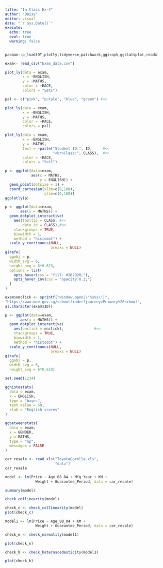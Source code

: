 ```yaml
---
title: "In Class Ex-4"
author: "Daisy"
editor: visual
date: "`r Sys.Date()`"
execute: 
  echo: true  
  eval: true
  warning: false
---
```


```r
pacman::p_load(DT,plotly,tidyverse,patchwork,ggiraph,ggstatsplot,readxl, performance, parameters, see)
```

```r
exam<- read_csv("Exam_data.csv")
```

```r
plot_ly(data = exam, 
        x = ~ENGLISH, 
        y = ~MATHS, 
        color = ~RACE, 
        colors = "Set1") 
```

```r
pal <- c("pink", "purple", "blue", "green") #<<

plot_ly(data = exam, 
        x = ~ENGLISH, 
        y = ~MATHS, 
        color = ~RACE, 
        colors = pal) 
```

```r
plot_ly(data = exam, 
        x = ~ENGLISH, 
        y = ~MATHS,
        text = ~paste("Student ID:", ID,     #<<
                      "<br>Class:", CLASS),  #<<
        color = ~RACE, 
        colors = "Set1")
```

```r
p <- ggplot(data=exam, 
            aes(x = MATHS,
                y = ENGLISH)) +
  geom_point(dotsize = 1) +
  coord_cartesian(xlim=c(0,100),
                  ylim=c(0,100))
ggplotly(p) 
```

```r
p <- ggplot(data=exam, 
       aes(x = MATHS)) +
  geom_dotplot_interactive(              
    aes(tooltip = CLASS, #<<
        data_id = CLASS),#<<              
    stackgroups = TRUE,                  
    binwidth = 1,                        
    method = "histodot") +               
  scale_y_continuous(NULL,               
                     breaks = NULL)
girafe(                                  
  ggobj = p,                             
  width_svg = 6,                         
  height_svg = 6*0.618,
  options = list(                        
    opts_hover(css = "fill: #202020;"),  
    opts_hover_inv(css = "opacity:0.2;") 
  )                                        
)                    
```

```r
exam$onclick <- sprintf("window.open(\"%s%s\")",
"https://www.moe.gov.sg/schoolfinder?journey=Primary%20school",
as.character(exam$ID))

p <- ggplot(data=exam, 
       aes(x = MATHS)) +
  geom_dotplot_interactive(              
    aes(onclick = onclick),              #<<
    stackgroups = TRUE,                  
    binwidth = 1,                        
    method = "histodot") +               
  scale_y_continuous(NULL,               
                     breaks = NULL)
girafe(                                  
  ggobj = p,                             
  width_svg = 6,                         
  height_svg = 6*0.618)                                        
```

```r
set.seed(1234)

gghistostats(
  data = exam,
  x = ENGLISH,
  type = "bayes",
  test.value = 60,
  xlab = "English scores"
)
```

```r
ggbetweenstats(
  data = exam,
  x = GENDER, 
  y = MATHS,
  type = "np",
  messages = FALSE
)


```

```r
car_resale <- read_xls("ToyotaCorolla.xls", 
                       "data")
car_resale
```

```r
model <- lm(Price ~ Age_08_04 + Mfg_Year + KM + 
              Weight + Guarantee_Period, data = car_resale)

summary(model)
```

```r
check_collinearity(model)
```

```r
check_c <- check_collinearity(model)
plot(check_c)
```

```r
model1 <- lm(Price ~ Age_08_04 + KM + 
              Weight + Guarantee_Period, data = car_resale)
```

```r
check_n <- check_normality(model1)
```

```r
plot(check_n)
```

```r
check_h <- check_heteroscedasticity(model1)
```

```r
plot(check_h)
```
